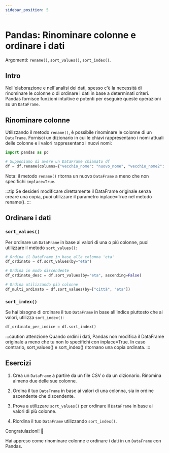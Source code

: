 ```yaml
---
sidebar_position: 5
---
```


# Pandas: Rinominare colonne e ordinare i dati
Argomenti: `rename()`, `sort_values()`, `sort_index()`.

## Intro

Nell'elaborazione e nell'analisi dei dati, spesso c'è la necessità di rinominare le colonne o di ordinare i dati in base a determinati criteri. Pandas fornisce funzioni intuitive e potenti per eseguire queste operazioni su un `DataFrame`.

## Rinominare colonne

Utilizzando il metodo `rename()`, è possibile rinominare le colonne di un `DataFrame`. Fornisci un dizionario in cui le chiavi rappresentano i nomi attuali delle colonne e i valori rappresentano i nuovi nomi:

```python
import pandas as pd

# Supponiamo di avere un DataFrame chiamato df
df = df.rename(columns={"vecchio_nome": "nuovo_nome", "vecchio_nome2": "nuovo_nome2"})
```

Nota: il metodo `rename()` ritorna un nuovo `DataFrame` a meno che non specifichi `inplace=True`.

:::tip
Se desideri modificare direttamente il DataFrame originale senza creare una copia, puoi utilizzare il parametro inplace=True nel metodo rename().
:::

## Ordinare i dati

### `sort_values()`

Per ordinare un `DataFrame` in base ai valori di una o più colonne, puoi utilizzare il metodo `sort_values()`:

```python
# Ordina il DataFrame in base alla colonna 'eta'
df_ordinato = df.sort_values(by="eta")

# Ordina in modo discendente
df_ordinato_desc = df.sort_values(by="eta", ascending=False)

# Ordina utilizzando più colonne
df_multi_ordinato = df.sort_values(by=["città", "eta"])
```

### `sort_index()`

Se hai bisogno di ordinare il tuo `DataFrame` in base all'indice piuttosto che ai valori, utilizza `sort_index()`:

```python
df_ordinato_per_indice = df.sort_index()
```

:::caution attenzione
Quando ordini i dati, Pandas non modifica il DataFrame originale a meno che tu non lo specifichi con inplace=True. In caso contrario, sort_values() e sort_index() ritornano una copia ordinata.
:::

## Esercizi

1.  Crea un `DataFrame` a partire da un file CSV o da un dizionario. Rinomina almeno due delle sue colonne.

2.  Ordina il tuo `DataFrame` in base ai valori di una colonna, sia in ordine ascendente che discendente.

3.  Prova a utilizzare `sort_values()` per ordinare il `DataFrame` in base ai valori di più colonne.

4.  Riordina il tuo `DataFrame` utilizzando `sort_index()`.

Congratulazioni! 🎉

Hai appreso come rinominare colonne e ordinare i dati in un `DataFrame` con Pandas.